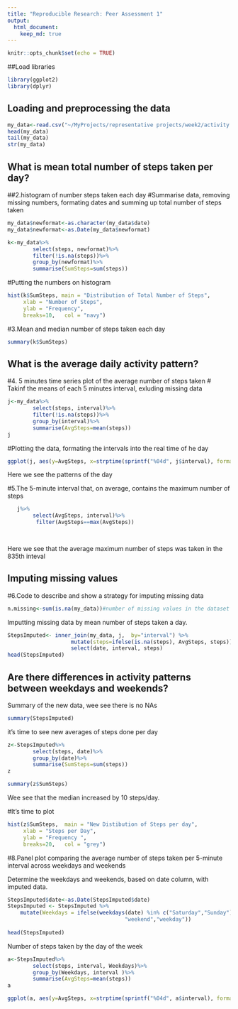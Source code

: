 ```yaml
---
title: "Reproducible Research: Peer Assessment 1"
output: 
  html_document:
    keep_md: true
---
```


```r

knitr::opts_chunk$set(echo = TRUE)

```




##Load libraries
```r
library(ggplot2)
library(dplyr)
```

## Loading and preprocessing the data
```r
my_data<-read.csv("~/MyProjects/representative projects/week2/activity.csv", header=TRUE)
head(my_data)
tail(my_data)
str(my_data)

```


## What is mean total number of steps taken per day?
##2.histogram of number steps taken each day
#Summarise data, removing missing numbers, formating dates and summing up total number of steps taken
```r
my_data$newformat<-as.character(my_data$date)
my_data$newformat<-as.Date(my_data$newformat)

k<-my_data%>%
        select(steps, newformat)%>%
        filter(!is.na(steps))%>%
        group_by(newformat)%>%
        summarise(SumSteps=sum(steps))

```

#Putting the numbers on histogram

```r
hist(k$SumSteps, main = "Distribution of Total Number of Steps", 
     xlab = "Number of Steps", 
     ylab = "Frequency", 
     breaks=10,   col = "navy")

```

#3.Mean and median number of steps taken each day
```r
summary(k$SumSteps)
```




## What is the average daily activity pattern?

#4. 5 minutes time series plot of the average number of steps taken
# Takinf the means of each 5 minutes interval, exluding missing data
```r

j<-my_data%>%
        select(steps, interval)%>%
        filter(!is.na(steps))%>%
        group_by(interval)%>%
        summarise(AvgSteps=mean(steps))
j

```

#Plotting the data, formating the intervals into the real time of he day
```r

ggplot(j, aes(y=AvgSteps, x=strptime(sprintf("%04d", j$interval), format="%H%M")))+geom_line()+labs(x= "Time of the day") + labs(y="Average Steps taken")+labs(title="Pattern of a day")


```

Here we see the patterns of the day

#5.The 5-minute interval that, on average, contains the maximum number of steps
```r

   j%>%
        select(AvgSteps, interval)%>%
         filter(AvgSteps==max(AvgSteps))

      

```

Here we see that the average maximum number of steps was taken in the 835th inteval



## Imputing missing values

#6.Code to describe and show a strategy for imputing missing data
```r
n.missing<-sum(is.na(my_data))#number of missing values in the dataset

```


Imputting missing data by mean number of steps taken a day.
```r
 

StepsImputed<- inner_join(my_data, j,  by="interval") %>% 
                    mutate(steps=ifelse(is.na(steps), AvgSteps, steps)) %>%
                    select(date, interval, steps)
head(StepsImputed)

```


## Are there differences in activity patterns between weekdays and weekends?

Summary of the new data, wee see there is no NAs

```r
summary(StepsImputed)
```


it's time to see new averages of steps done per day
```r
z<-StepsImputed%>%
        select(steps, date)%>%
        group_by(date)%>%
        summarise(SumSteps=sum(steps))
z 

summary(z$SumSteps)
```

Wee see that the median increased by 10 steps/day.


 #It's time to plot

```r

hist(z$SumSteps,  main = "New Distibution of Steps per day", 
     xlab = "Steps per Day", 
     ylab = "Frequency ", 
     breaks=20,   col = "grey")

```

#8.Panel plot comparing the average number of steps taken per 5-minute interval across weekdays and weekends


Determine the weekdays and weekends, based on date column, with imputed data.
```r
StepsImputed$date<-as.Date(StepsImputed$date)
StepsImputed <- StepsImputed %>%
    mutate(Weekdays = ifelse(weekdays(date) %in% c("Saturday","Sunday"),
                                     "weekend","weekday"))
           
head(StepsImputed)
```

Number of steps taken by the day of the week
```r
a<-StepsImputed%>%
        select(steps, interval, Weekdays)%>%
        group_by(Weekdays, interval )%>%
        summarise(AvgSteps=mean(steps))
a
```


```r
ggplot(a, aes(y=AvgSteps, x=strptime(sprintf("%04d", a$interval), format="%H%M")))+geom_line(aes(col=Weekdays))+labs(x= "Time of the day") + labs(y="Average Steps taken")

```



